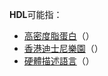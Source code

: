 '''HDL'''可能指：
* [[高密度脂蛋白|高密度脂蛋白]]（{{lang-en|High-density lipoprotein}}）
* [[香港迪士尼樂園|香港迪士尼樂園]]（{{lang-en|Hong Kong Disneyland}}）
* [[硬體描述語言|硬體描述語言]]（{{lang-en|hardware description language}}）

{{Disambig|Cat=三字拉丁字母缩写消歧义}}
